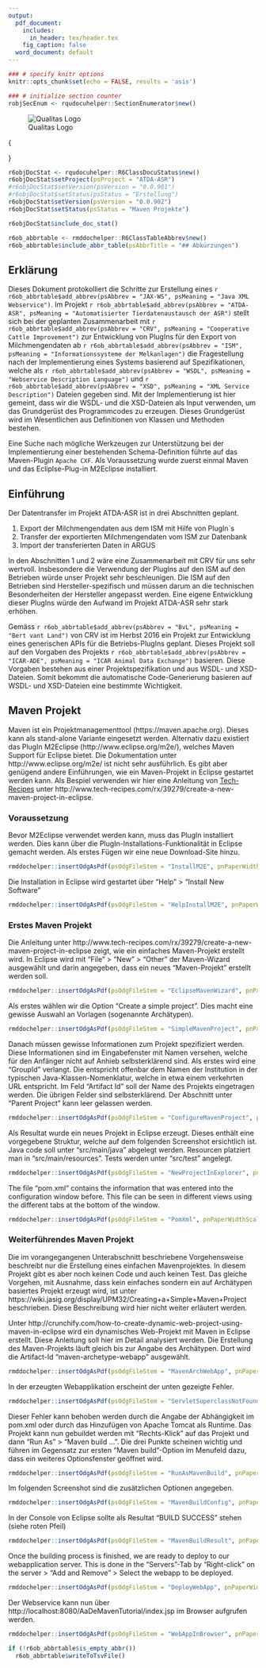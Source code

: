 ---
output:
  pdf_document:
    includes:
      in_header: tex/header.tex
    fig_caption: false
  word_document: default
---

```{r DocumentSetup, echo=FALSE, results='hide', include=FALSE}
### # specify knitr options
knitr::opts_chunk$set(echo = FALSE, results = 'asis')

### # initialize section counter
robjSecEnum <- rqudocuhelper::SectionEnumerator$new()
```

![Qualitas Logo](png/QualitasLogo.png)

\fcolorbox{black}{white}{
	\parbox[t]{1.0\linewidth}{
		\centering \fontsize{12pt}{20pt}\selectfont % 
		\vspace*{0.5cm} % 

		\hfill Umsetzungsdokumentation

		\vspace*{0.5cm} 
	}
}

\vspace*{0.5cm}

\fcolorbox{black}{white}{
	\parbox[t]{1.0\linewidth}{
		\centering \fontsize{25pt}{40pt}\selectfont %
		\vspace*{0.7cm}
    Automated Animal Data Exchange    \\
    Jax Webservice Prototyp    \\
    ATDA-ASR    \\

		\vspace*{0.7cm} % Space between the end of the title and the bottom of the grey box
	}
}

\vspace*{1cm}

\begin{center}
\includegraphics[width=0.5\textwidth]{png/Pedigree.png}
\end{center}

\vspace{5ex}
{\centering \small
\hfill
\begin{tabular}{l}
Peter von Rohr                      \\
FB EDV, Qualitas AG                 \\
Chamerstrasse 56, CH-6300 Zug       \\
\verb+http://www.qualitasag.ch+     \\
\verb+peter.vonrohr@qualitasag.ch+  
\end{tabular}
}

\pagebreak

\tableofcontents

\pagebreak

```{r DocuStatusTable}
r6objDocStat <- rqudocuhelper::R6ClassDocuStatus$new()
r6objDocStat$setProject(psProject = "ATDA-ASR")
#r6objDocStat$setVersion(psVersion = "0.0.901")
#r6objDocStat$setStatus(psStatus = "Erstellung")
r6objDocStat$setVersion(psVersion = "0.0.902")
r6objDocStat$setStatus(psStatus = "Maven Projekte")

r6objDocStat$include_doc_stat()
```

\pagebreak

```{r AbrTable}
r6ob_abbrtable <- rmddochelper::R6ClassTableAbbrev$new()
r6ob_abbrtable$include_abbr_table(psAbbrTitle = "## Abkürzungen")
```

\pagebreak


## Erklärung
Dieses Dokument protokolliert die Schritte zur Erstellung eines `r r6ob_abbrtable$add_abbrev(psAbbrev = "JAX-WS", psMeaning = "Java XML Webservice")`. Im Projekt `r r6ob_abbrtable$add_abbrev(psAbbrev = "ATDA-ASR", psMeaning = "Automatisierter Tierdatenaustausch der ASR")` stellt sich bei der geplanten Zusammenarbeit mit `r r6ob_abbrtable$add_abbrev(psAbbrev = "CRV", psMeaning = "Cooperative Cattle Improvement")` zur Entwicklung von PlugIns für den Export von Milchmengendaten ab `r r6ob_abbrtable$add_abbrev(psAbbrev = "ISM", psMeaning = "Informationssysteme der Melkanlagen")` die Fragestellung nach der Implementierung eines Systems basierend auf Spezifikationen, welche als `r r6ob_abbrtable$add_abbrev(psAbbrev = "WSDL", psMeaning = "Webservice Description Language")` und `r r6ob_abbrtable$add_abbrev(psAbbrev = "XSD", psMeaning = "XML Service Description")` Dateien gegeben sind. Mit der Implementierung ist hier gemeint, dass wir die WSDL- und die XSD-Dateien als Input verwenden, um das Grundgerüst des Programmcodes zu erzeugen. Dieses Grundgerüst wird im Wesentlichen aus Definitionen von Klassen und Methoden bestehen.

Eine Suche nach mögliche Werkzeugen zur Unterstützung bei der Implementierung einer bestehenden Schema-Definition führte auf das Maven-Plugin `Apache CXF`. Als Voraussetzung wurde zuerst einmal Maven und das Ecliplse-Plug-in M2Eclipse installiert.


## Einführung
Der Datentransfer im Projekt ATDA-ASR ist in drei Abschnitten geplant. 

1. Export der Milchmengendaten aus dem ISM mit Hilfe von PlugIn`s
2. Transfer der exportierten Milchmengendaten vom ISM zur Datenbank
3. Import der transferierten Daten in ARGUS

In den Abschnitten 1 und 2 wäre eine Zusammenarbeit mit CRV für uns sehr wertvoll. Insbesondere die Verwendung der PlugIns auf den ISM auf den Betrieben würde unser Projekt sehr beschleunigen. Die ISM auf den Betrieben sind Hersteller-spezifisch und müssen darum an die technischen Besonderheiten der Hersteller angepasst werden. Eine eigene Entwicklung dieser PlugIns würde den Aufwand im Projekt ATDA-ASR sehr stark erhöhen. 

Gemäss `r r6ob_abbrtable$add_abbrev(psAbbrev = "BvL", psMeaning = "Bert vant Land")` von CRV ist im Herbst 2016 ein Projekt zur Entwicklung eines generischen APIs für die Betriebs-PlugIns geplant. Dieses Projekt soll auf den Vorgaben des Projekts `r r6ob_abbrtable$add_abbrev(psAbbrev = "ICAR-ADE", psMeaning = "ICAR Animal Data Exchange")` basieren. Diese Vorgaben bestehen aus einer Projektspezifikation und aus WSDL- und XSD-Dateien. Somit bekommt die automatische Code-Generierung basieren auf WSDL- und XSD-Dateien eine bestimmte Wichtigkeit.


## Maven Projekt
Maven ist ein Projektmanagementtool (https://maven.apache.org). Dieses kann als stand-alone Variante eingesetzt werden. Alternativ dazu existiert das PlugIn M2Eclipse (http://www.eclipse.org/m2e/), welches Maven Support für Eclipse bietet. Die Dokumentation unter http://www.eclipse.org/m2e/ ist nicht sehr ausführlich. Es gibt aber genügend andere Einführungen, wie ein Maven-Projekt in Eclipse gestartet werden kann. Als Bespiel verwenden wir hier eine Anleitung von [Tech-Recipes](http://www.tech-recipes.com/) unter http://www.tech-recipes.com/rx/39279/create-a-new-maven-project-in-eclipse. 

### Voraussetzung
Bevor M2Eclipse verwendet werden kann, muss das PlugIn installiert werden. Dies kann über die PlugIn-Installations-Funktionalität in Eclipse gemacht werden. Als erstes Fügen wir eine neue Download-Site hinzu. 

```{r InstallM2E}
rmddochelper::insertOdgAsPdf(psOdgFileStem = "InstallM2E", pnPaperWidthScale = 0.6)
```

Die Installation in Eclipse wird gestartet über "Help" > "Install New Software"

```{r HelpInstallM2E}
rmddochelper::insertOdgAsPdf(psOdgFileStem = "HelpInstallM2E", pnPaperWidthScale = 0.6)
```

### Erstes Maven Projekt
Die Anleitung unter http://www.tech-recipes.com/rx/39279/create-a-new-maven-project-in-eclipse zeigt, wie ein einfaches Maven-Projekt erstellt wird. In Eclipse wird mit "File" > "New" > "Other" der Maven-Wizard ausgewählt und darin angegeben, dass ein neues "Maven-Projekt" erstellt werden soll.

```{r EclipseMavenWizard}
rmddochelper::insertOdgAsPdf(psOdgFileStem = "EclipseMavenWizard", pnPaperWidthScale = 0.6)
```

Als erstes wählen wir die Option "Create a simple project". Dies macht eine gewisse Auswahl an Vorlagen (sogenannte Archätypen).

```{r SimpleMavenProject}
rmddochelper::insertOdgAsPdf(psOdgFileStem = "SimpleMavenProject", pnPaperWidthScale = 0.6)
```

Danach müssen gewisse Informationen zum Projekt spezifiziert werden. Diese Informationen sind im Eingabefenster mit Namen versehen, welche für den Anfänger nicht auf Anhieb selbsterklärend sind. Als erstes wird eine "GroupId" verlangt. Die entspricht offenbar dem Namen der Institution in der typischen Java-Klassen-Nomenklatur, welche in etwa einem verkehrten URL entspricht. Im Feld "Artifact Id" soll der Name des Projekts eingetragen werden. Die übrigen Felder sind selbsterklärend. Der Abschnitt unter "Parent Project" kann leer gelassen werden.

```{r ConfigureMavenProject}
rmddochelper::insertOdgAsPdf(psOdgFileStem = "ConfigureMavenProject", pnPaperWidthScale = 0.6)
```

Als Resultat wurde ein neues Projekt in Eclipse erzeugt. Dieses enthält eine vorgegebene Struktur, welche auf dem folgenden Screenshot ersichtlich ist. Java code soll unter "src/main/java" abgelegt werden. Resourcen platziert man in "src/main/resources". Tests werden unter "src/test" angelegt.

```{r NewProjectInExplorer}
rmddochelper::insertOdgAsPdf(psOdgFileStem = "NewProjectInExplorer", pnPaperWidthScale = 0.6)
```

The file "pom.xml" contains the information that was entered into the configuration window before. This file can be seen in different views using the different tabs at the bottom of the window.

```{r PomXml}
rmddochelper::insertOdgAsPdf(psOdgFileStem = "PomXml", pnPaperWidthScale = 0.6)
```

### Weiterführendes Maven Projekt
Die im vorangegangenen Unterabschnitt beschriebene Vorgehensweise beschreibt nur die Erstellung eines einfachen Mavenprojektes. In diesem Projekt gibt es aber noch keinen Code und auch keinen Test. Das gleiche Vorgehen, mit Ausnahme, dass kein einfaches sondern ein auf Archätypen basiertes Projekt erzeugt wird, ist unter https://wiki.jasig.org/display/UPM32/Creating+a+Simple+Maven+Project beschrieben. Diese Beschreibung wird hier nicht weiter erläutert werden. 

Unter http://crunchify.com/how-to-create-dynamic-web-project-using-maven-in-eclipse wird ein dynamisches Web-Projekt mit Maven in Eclipse erstellt. Diese Anleitung soll hier im Detail analysiert werden. Die Erstellung des Maven-Projekts läuft gleich bis zur Angabe des Archätypen. Dort wird die Artifact-Id "maven-archetype-webapp" ausgewählt.

```{r MavenArchWebApp}
rmddochelper::insertOdgAsPdf(psOdgFileStem = "MavenArchWebApp", pnPaperWidthScale = 0.6)
```

In der erzeugten Webapplikation erscheint der unten gezeigte Fehler.

```{r ServletSuperclassNotFound}
rmddochelper::insertOdgAsPdf(psOdgFileStem = "ServletSuperclassNotFound", pnPaperWidthScale = 0.6)
```

Dieser Fehler kann behoben werden durch die Angabe der Abhängigkeit im pom.xml oder durch das Hinzufügen von Apache Tomcat als Runtime. Das Projekt kann nun gebuildet werden mit "Rechts-Klick" auf das Projekt und dann "Run As" > "Maven build ...". Die drei Punkte scheinen wichtig und führen im Gegensatz zur ersten "Maven build"-Option im Menufeld dazu, dass ein weiteres Optionsfenster geöffnet wird.

```{r RunAsMavenBuild}
rmddochelper::insertOdgAsPdf(psOdgFileStem = "RunAsMavenBuild", pnPaperWidthScale = 0.6)
```

Im folgenden Screenshot sind die zusätzlichen Optionen angegeben.

```{r MavenBuildConfig}
rmddochelper::insertOdgAsPdf(psOdgFileStem = "MavenBuildConfig", pnPaperWidthScale = 0.6)
```

In der Console von Eclipse sollte als Resultat "BUILD SUCCESS" stehen (siehe roten Pfeil)

```{r MavenBuildResult}
rmddochelper::insertOdgAsPdf(psOdgFileStem = "MavenBuildResult", pnPaperWidthScale = 0.6)
```

Once the building process is finished, we are ready to deploy to our webapplication server. This is done in the "Servers"-Tab by "Right-click" on the server > "Add and Remove" > Select the webapp to be deployed. 

```{r DeployWebApp}
rmddochelper::insertOdgAsPdf(psOdgFileStem = "DeployWebApp", pnPaperWidthScale = 0.6)
```

Der Webservice kann nun über http://localhost:8080/AaDeMavenTutorial/index.jsp im Browser aufgrufen werden.

```{r WebAppInBrowser}
rmddochelper::insertOdgAsPdf(psOdgFileStem = "WebAppInBrowser", pnPaperWidthScale = 0.6)
```


<!-- END of document:  Below this must not be anything, except the command to write all abbreviations to a file --> 
```{r WriteTableOfAbbreviations, results='hide'}
if (!r6ob_abbrtable$is_empty_abbr())
  r6ob_abbrtable$writeToTsvFile()
```


